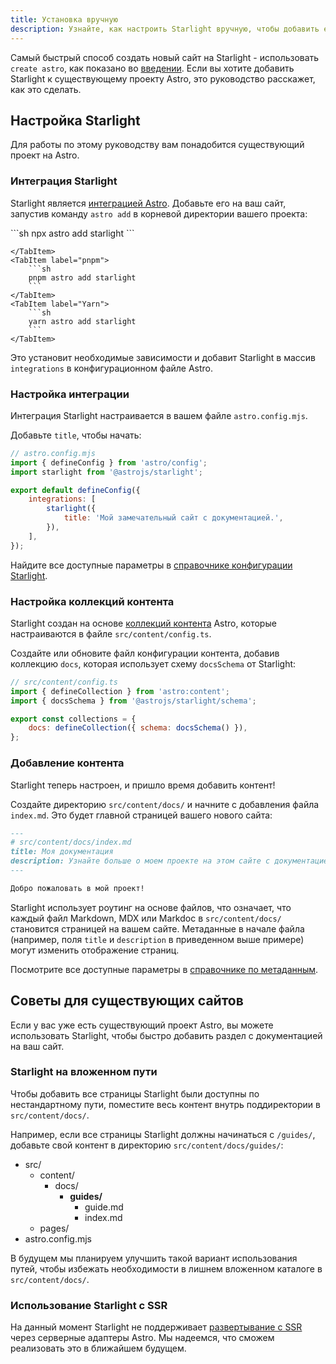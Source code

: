 ```yaml
---
title: Установка вручную
description: Узнайте, как настроить Starlight вручную, чтобы добавить его к существующему проекту Astro.
---
```



Самый быстрый способ создать новый сайт на Starlight - использовать `create astro`,
как показано во [введении](/ru/getting-started/#создание-нового-проекта).
Если вы хотите добавить Starlight к существующему проекту Astro, это руководство расскажет, как это сделать.

## Настройка Starlight

Для работы по этому руководству вам понадобится существующий проект на Astro.

### Интеграция Starlight

Starlight является [интеграцией Astro](https://docs.astro.build/ru/guides/integrations-guide/).
Добавьте его на ваш сайт, запустив команду `astro add` в корневой директории вашего проекта:

<Tabs>
    <TabItem label="npm">
        ```sh
        npx astro add starlight
        ```

    </TabItem>
    <TabItem label="pnpm">
        ```sh
        pnpm astro add starlight
        ```
    </TabItem>
    <TabItem label="Yarn">
        ```sh
        yarn astro add starlight
        ```
    </TabItem>

</Tabs>

Это установит необходимые зависимости и добавит Starlight в массив `integrations` в конфигурационном файле Astro.

### Настройка интеграции

Интеграция Starlight настраивается в вашем файле `astro.config.mjs`.

Добавьте `title`, чтобы начать:

```js {7-9}
// astro.config.mjs
import { defineConfig } from 'astro/config';
import starlight from '@astrojs/starlight';

export default defineConfig({
	integrations: [
		starlight({
			title: 'Мой замечательный сайт с документацией.',
		}),
	],
});
```

Найдите все доступные параметры в [справочнике конфигурации Starlight](/ru/reference/configuration/).

### Настройка коллекций контента

Starlight создан на основе [коллекций контента](https://docs.astro.build/ru/guides/content-collections/) Astro,
которые настраиваются в файле `src/content/config.ts`.

Создайте или обновите файл конфигурации контента, добавив коллекцию `docs`, которая использует схему `docsSchema` от Starlight:

```js ins={3,6}
// src/content/config.ts
import { defineCollection } from 'astro:content';
import { docsSchema } from '@astrojs/starlight/schema';

export const collections = {
	docs: defineCollection({ schema: docsSchema() }),
};
```

### Добавление контента

Starlight теперь настроен, и пришло время добавить контент!

Создайте директорию `src/content/docs/` и начните с добавления файла `index.md`.
Это будет главной страницей вашего нового сайта:

```md
---
# src/content/docs/index.md
title: Моя документация
description: Узнайте больше о моем проекте на этом сайте с документацией, созданном с помощью Starlight.
---

Добро пожаловать в мой проект!
```

Starlight использует роутинг на основе файлов, что означает, что каждый файл Markdown, MDX или Markdoc в `src/content/docs/`
становится страницей на вашем сайте. Метаданные в начале файла (например, поля `title` и `description` в приведенном выше примере)
могут изменить отображение страниц.

Посмотрите все доступные параметры в [справочнике по метаданным](/ru/reference/frontmatter/).

## Советы для существующих сайтов

Если у вас уже есть существующий проект Astro, вы можете использовать Starlight, чтобы быстро добавить раздел с документацией на ваш сайт.

### Starlight на вложенном пути

Чтобы добавить все страницы Starlight были доступны по нестандартному пути, поместите весь контент внутрь поддиректории в `src/content/docs/`.

Например, если все страницы Starlight должны начинаться с `/guides/`, добавьте свой контент в директорию `src/content/docs/guides/`:


<FileTree>

- src/
  - content/
    - docs/
      - **guides/**
        - guide.md
        - index.md
  - pages/
- astro.config.mjs

</FileTree>

В будущем мы планируем улучшить такой вариант использования путей,
чтобы избежать необходимости в лишнем вложенном каталоге в `src/content/docs/`.

### Использование Starlight с SSR

На данный момент Starlight не поддерживает [развертывание с SSR](https://docs.astro.build/ru/guides/server-side-rendering/)
через серверные адаптеры Astro. Мы надеемся, что сможем реализовать это в ближайшем будущем.
